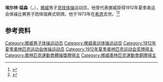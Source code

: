 {{NoteTA|G1=Sports}}
'''埃尔林·延森'''（{{lang-no|Erling Jensen}}，{{bd|1891年|7月3日|1973年|9月20日}}），[[挪威|挪威]]男子[[竞技体操|竞技体操]]运动员。他曾代表挪威获得1912年夏季奥运会体操比赛男子团体瑞典式铜牌。他于1973年在[[希恩|希恩]]去世。<ref>{{Cite web|title=Erling JENSEN|url=https://www.olympic.org/erling-jensen|accessdate=2021-03-31|work=International Olympic Committee|archive-date=2017-11-17|archive-url=https://web.archive.org/web/20171117012938/https://www.olympic.org/Erling-Jensen|dead-url=no}}</ref><ref>{{cite web|url=https://www.olympedia.org/athletes/30798|title=Erling Jensen|work=Olympedia|accessdate=2021-04-01|archive-date=2021-06-04|archive-url=https://web.archive.org/web/20210604064314/https://www.olympedia.org/athletes/30798|dead-url=no}}</ref>

== 参考资料 ==
{{reflist}}

{{Authority control}}
{{DEFAULTSORT:Jensen, Erling}}
[[Category:挪威男子体操运动员|Category:挪威男子体操运动员]]
[[Category:挪威奥运体操运动员|Category:挪威奥运体操运动员]]
[[Category:1912年夏季奥林匹克运动会体操运动员|Category:1912年夏季奥林匹克运动会体操运动员]]
[[Category:1912年夏季奥林匹克运动会奖牌得主|Category:1912年夏季奥林匹克运动会奖牌得主]]
[[Category:奧林匹克運動會體操獎牌得主|Category:奧林匹克運動會體操獎牌得主]]
[[Category:挪威奧林匹克運動會銅牌得主|Category:挪威奧林匹克運動會銅牌得主]]